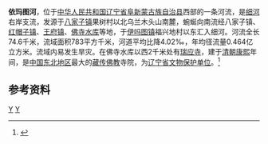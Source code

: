 '''依玛图河'''，位于[[中华人民共和国|中华人民共和国]][[辽宁省|辽宁省]][[阜新蒙古族自治县|阜新蒙古族自治县]]西部的一条河流，是[[细河_(大凌河)|细河]]右岸支流，发源于[[八家子镇_(阜新县)|八家子镇]]果树村以北乌兰木头山南麓，蜿蜒向南流经八家子镇、[[红帽子镇|红帽子镇]]、[[王府镇_(阜新县)|王府镇]]、[[佛寺水库|佛寺水库]]等地，于[[伊吗图镇|伊吗图镇]]福兴地村以东汇入细河。河流全长74.6千米，流域面积783平方千米，河道平均比降4.02‰，年均径流量0.464亿立方米。流域内易发生旱灾。在佛寺水库以西2千米处有[[瑞应寺|瑞应寺]]，建于[[清朝|清朝]][[康熙|康熙]]年间，是[[中国东北地区|中国东北地区]]最大的[[藏传佛教|藏传佛教]]寺院，为[[辽宁省文物保护单位|辽宁省文物保护单位]]。<ref name="中国河湖大典">{{cite book zh |author=《[[中国河湖大典|中国河湖大典]]》编纂委员会 |title=《中国河湖大典·黑龙江、辽河卷》 |format=M |edition=1 |location=北京 |publisher=中国水利水电出版社 |date=2014年4月 |pages=362页 |id= ISBN 978-7-5170-1950-3}}</ref>
==参考资料==
{{reflist}}

{{China-river-stub}}
[[Category:辽宁河流|Y]]
[[Category:阜新蒙古族自治县|Y]]